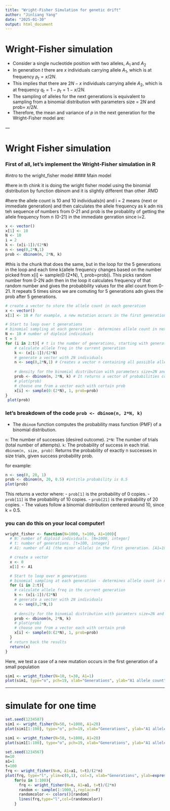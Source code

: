 ```yaml
---
title: "Wright-Fisher Simulation for genetic drift"
author: "Jinliang Yang"
date: "2025-01-30"
output: html_document
---
```


# Wright-Fisher simulation

- Consider a single nucleotide position with two alleles, $A_1$ and $A_2$
- In generation $t$ there are $x$ individuals carrying allele $A_1$, which is at frequency $p_t = x/2N$.
- This implies that there are $2N - x$ individuals carrying allele $A_2$, which is at frequency $q_t = 1- p_t= 1- x/2N$.
- The sampling of alleles for the next generations is equivalent to sampling from a binomial distribution with parameters size = $2N$ and prob= $x/2N$.
- Therefore, the mean and variance of $p$ in the next generation for the Wright-Fisher model are:


\begin{align*}
E(p_{t+}) &= p_t \\
Var(p_{t+1}) &= p_tq_t/2N 
\end{align*}
---

# Wright Fisher simulation

### First of all, let's implement the Wright-Fisher simulation in R

#intro to the wright_fisher model 
#### Main model


#here in th chink it is doing the wright fisher model using the binomial distribution by function dbinom and it is slightly different than other .RMD

#here the allele count is 10 and 10 individuals(n) and i = 2 means (next or immediate generation) and then calculates the allele frequency as k adn nis teh sequence of numbers from 0-21 and prob is the probablity of getting the allele frequency from n (0-21) in the immediate genration since i=2.

```r
x <- vector()
x[1] <- 10 
N <- 10 
i = 2
k <- (x[i-1])/(2*N)
n <- seq(0,2*N,1)
prob <- dbinom(n, 2*N, k)

```


#this is the chunk that does the same, but in the loop for the 5 generations in the loop and each time k(allele frequency changes based on the number picked from x[i] <- sample(0:(2*N), 1, prob=prob)). This picks random number from 0-2N adn then in the loop it calculates frequency of that random number and gives the probabbility values for the allel count from 0-21. It repeats 5 times since we are comuting for 5 generations adn gives the prob after 5 generations.


```r
# create a vector to store the allele count in each generation
x <- vector()
x[1] <- 10 # for example, a new mutation occurs in the first generation

# Start to loop over t generations
# binomial sampling at each generation - determines allele count in next generations
N <- 10 # number of diploid individuals
t = 5
for (i in 2:t){ # t is the number of generations, starting with generation 2
    # calculate allele freq in the current generation
    k <- (x[i-1])/(2*N)
    # generate a vector with 2N individuals
    n <- seq(0,2*N,1) # Creates a vector n containing all possible allele counts from 0 to 2N
    
    # density for the binomial distribution with parameters size=2N and prob=k
    prob <- dbinom(n, 2*N, k) # It returns a vector of probabilities corresponding to the likelihood of observing each allele count n given:
    # plot(prob)
    # choose one from a vector each with certain prob
    x[i] <- sample(0:(2*N), 1, prob=prob)
}
 plot(prob)
```

### let's breakdown of the code `prob <- dbinom(n, 2*N, k)`
- The `dbinom` function computes the probability mass function (PMF) of a binomial distribution.

`n`: The number of successes (desired outcome).
`2*N`: The number of trials (total number of attempts).
`k`: The probability of success in each trial.
`dbinom(n, size, prob)`: Returns the probability of exactly n successes in size trials, given success probability prob.

for example:
```r
n <- seq(0, 20, 1)
prob <- dbinom(n, 20, 0.5) #intitla probability is 0.5
plot(prob)
```
This returns a vector where:
- `prob[1]` is the probability of 0 copies.
- `prob[11]` is the probability of 10 copies.
- `prob[21]` is the probability of 20 copies.
- The values follow a binomial distribution centered around 10, since k = 0.5.

### you can do this on your local computer!

```r
wright_fisher <- function(N=1000, t=100, A1=100){
  # N: number of diploid individuals. [N=1000, integer]
  # t: number of generations. [t=100, integer]
  # A1: number of A1 (the minor allele) in the first generation. [A1=10, integer]

  # create a vector 
  x <- 0
  x[1] <- A1

  # Start to loop over m generations
  # binomial sampling at each generation - determines allele count in next generations
  for (i in 2:t){
    # calculate allele freq in the current generation
    k <- (x[i-1])/(2*N)
    # generate a vector with 2N individuals
    n <- seq(0,2*N,1)
    
    # density for the binomial distribution with paramters size=2N and prob=k
    prob <- dbinom(n, 2*N, k)
    # plot(prob)
    # choose one from a vector each with certain prob
    x[i] <- sample(0:(2*N), 1, prob=prob)
  }
  # return back the results
  return(x)
}
```

Here, we test a case of a new mutation occurs in the first generation of a small population    


```r
sim1 <- wright_fisher(N=10, t=30, A1=1)
plot(sim1, type="o", pch=19, xlab="Generations", ylab="A1 allele count")
```


---

# simulate for one time

```r
set.seed(1234587)
sim1 <- wright_fisher(N=50, t=1000, A1=20)
plot(sim1[1:100], type="o", pch=19, xlab="Generations", ylab="A1 allele count")

sim1 <- wright_fisher(N=50, t=1000, A1=20)
plot(sim1[1:100], type="o", pch=19, xlab="Generations", ylab="A1 allele count")

```


```r
set.seed(1234567)
n=10
a1=1
t=100
frq <- wright_fisher(N=n, A1=a1, t=t)/(2*n)
plot(frq, type="l", ylim=c(0,1), col=3, xlab="Generations", ylab=expression(p(A[1])))
    for(u in 1:100){
      frq <- wright_fisher(N=n, A1=a1, t=t)/(2*n)
      random <- sample(1:1000,1,replace=F)
      randomcolor <- colors()[random] 
      lines(frq,type="l",col=(randomcolor))
    }
```



